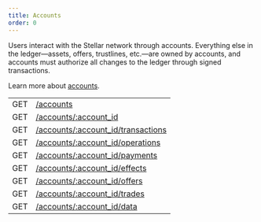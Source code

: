 ```yaml
---
title: Accounts
order: 0
---
```



Users interact with the Stellar network through accounts. Everything else in the ledger—assets, offers, trustlines, etc.—are owned by accounts, and accounts must authorize all changes to the ledger through signed transactions.

Learn more about [accounts](../../../../../learn/glossary.mdx#account).

<EndpointsTable title="Endpoints">

|     |                                                                                    |
| --- | ---------------------------------------------------------------------------------- |
| GET | [/accounts](../../list-all-accounts.api.mdx)                                       |
| GET | [/accounts/:account_id](../../retrieve-an-account.api.mdx)                         |
| GET | [/accounts/:account_id/transactions](../../get-transactions-by-account-id.api.mdx) |
| GET | [/accounts/:account_id/operations](../../get-operations-by-account-id.api.mdx)     |
| GET | [/accounts/:account_id/payments](../../get-payments-by-account-id.api.mdx)         |
| GET | [/accounts/:account_id/effects](../../get-effects-by-account-id.api.mdx)           |
| GET | [/accounts/:account_id/offers](../../get-offers-by-account-id.api.mdx)             |
| GET | [/accounts/:account_id/trades](../../get-trades-by-account-id.api.mdx)             |
| GET | [/accounts/:account_id/data](../../get-data-by-account-id.api.mdx)                 |

</EndpointsTable>
